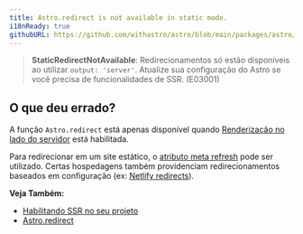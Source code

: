 ```yaml
---
title: Astro.redirect is not available in static mode.
i18nReady: true
githubURL: https://github.com/withastro/astro/blob/main/packages/astro/src/core/errors/errors-data.ts
---
```


> **StaticRedirectNotAvailable**: Redirecionamentos só estão disponíveis ao utilizar `output: 'server'`. Atualize sua configuração do Astro se você precisa de funcionalidades de SSR. (E03001)

## O que deu errado?

A função `Astro.redirect` está apenas disponível quando [Renderização no lado do servidor](/pt-br/guides/server-side-rendering/) está habilitada.

Para redirecionar em um site estático, o [atributo meta refresh](https://developer.mozilla.org/pt-BR/docs/Web/HTML/Element/meta) pode ser utilizado. Certas hospedagens também providenciam redirecionamentos baseados em configuração (ex: [Netlify redirects](https://docs.netlify.com/routing/redirects/)).

**Veja Também:**
-  [Habilitando SSR no seu projeto](/pt-br/guides/server-side-rendering/#habilitando-o-ssr-em-seu-projeto)
-  [Astro.redirect](/pt-br/guides/server-side-rendering/#astroredirect)


